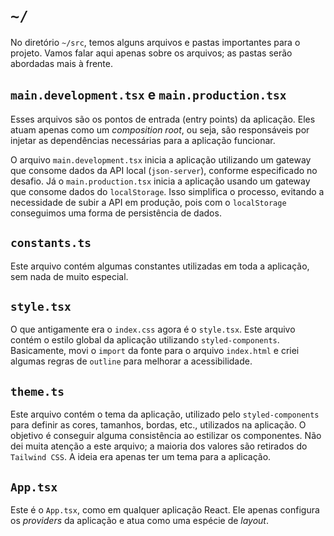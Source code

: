 # `~/`

No diretório `~/src`, temos alguns arquivos e pastas importantes para o projeto. Vamos falar aqui apenas sobre os
arquivos; as pastas serão abordadas mais à frente.

## `main.development.tsx` e `main.production.tsx`

Esses arquivos são os pontos de entrada (entry points) da aplicação. Eles atuam apenas como um *composition root*, ou
seja, são responsáveis por injetar as dependências necessárias para a aplicação funcionar.

O arquivo `main.development.tsx` inicia a aplicação utilizando um gateway que consome dados da API local
(`json-server`), conforme especificado no desafio. Já o `main.production.tsx` inicia a aplicação usando um gateway que
consome dados do `localStorage`. Isso simplifica o processo, evitando a necessidade de subir a API em produção, pois
com o `localStorage` conseguimos uma forma de persistência de dados.

## `constants.ts`

Este arquivo contém algumas constantes utilizadas em toda a aplicação, sem nada de muito especial.

## `style.tsx`

O que antigamente era o `index.css` agora é o `style.tsx`. Este arquivo contém o estilo global da aplicação utilizando
`styled-components`. Basicamente, movi o `import` da fonte para o arquivo `index.html` e criei algumas regras de
`outline` para melhorar a acessibilidade.

## `theme.ts`

Este arquivo contém o tema da aplicação, utilizado pelo `styled-components` para definir as cores, tamanhos, bordas,
etc., utilizados na aplicação. O objetivo é conseguir alguma consistência ao estilizar os componentes. Não dei muita
atenção a este arquivo; a maioria dos valores são retirados do `Tailwind CSS`. A ideia era apenas ter um tema para a
aplicação.

## `App.tsx`

Este é o `App.tsx`, como em qualquer aplicação React. Ele apenas configura os *providers* da aplicação e atua como uma
espécie de *layout*.